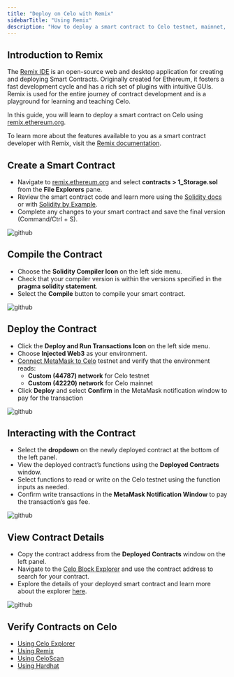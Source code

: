 ```yaml
---
title: "Deploy on Celo with Remix"
sidebarTitle: "Using Remix"
description: "How to deploy a smart contract to Celo testnet, mainnet, or a local network using [Remix](https://remix.ethereum.org/)."
---
```


## Introduction to Remix[](#introduction-to-remix "Direct link to heading")

The [Remix IDE](https://remix-project.org/) is an open-source web and desktop application for creating and deploying Smart Contracts. Originally created for Ethereum, it fosters a fast development cycle and has a rich set of plugins with intuitive GUIs. Remix is used for the entire journey of contract development and is a playground for learning and teaching Celo.

In this guide, you will learn to deploy a smart contract on Celo using [remix.ethereum.org](http://remix.ethereum.org).

<Tip>To learn more about the features available to you as a smart contract developer with Remix, visit the [Remix documentation](https://remix-ide.readthedocs.io/en/latest/).</Tip>

## Create a Smart Contract[](#create-a-smart-contract "Direct link to heading")

* Navigate to [remix.ethereum.org](http://remix.ethereum.org) and select **contracts > 1\_Storage.sol** from the **File Explorers** pane.
* Review the smart contract code and learn more using the [Solidity docs](https://docs.soliditylang.org/en/latest/) or with [Solidity by Example](https://solidity-by-example.org/).
* Complete any changes to your smart contract and save the final version (Command/Ctrl + S).

![github](/images/image1-2bd7a5bbc663cc19f61e4ae74a7ed193.png)

## Compile the Contract[](#compile-the-contract "Direct link to heading")

* Choose the **Solidity Compiler Icon** on the left side menu.
* Check that your compiler version is within the versions specified in the **pragma solidity statement**.
* Select the **Compile** button to compile your smart contract.

![github](/images/image2-e4164208e2dcaa277d79be3caaa0bf38.png)

## Deploy the Contract[](#deploy-the-contract "Direct link to heading")

* Click the **Deploy and Run Transactions Icon** on the left side menu.
* Choose **Injected Web3** as your environment.
* [Connect MetaMask to Celo](/wallet/metamask/use) testnet and verify that the environment reads:  
   * **Custom (44787) network** for Celo testnet  
   * **Custom (42220) network** for Celo mainnet
* Click **Deploy** and select **Confirm** in the MetaMask notification window to pay for the transaction

![github](/images/image3-ed51a6dd3a36a5326cd76c9ae152e6c6.png)

## Interacting with the Contract[](#interacting-with-the-contract "Direct link to heading")

* Select the **dropdown** on the newly deployed contract at the bottom of the left panel.
* View the deployed contract’s functions using the **Deployed Contracts** window.
* Select functions to read or write on the Celo testnet using the function inputs as needed.
* Confirm write transactions in the **MetaMask Notification Window** to pay the transaction’s gas fee.

![github](/images/image4-8e8b8b4d6354892524b557f9fce27343.png)

## View Contract Details[](#view-contract-details "Direct link to heading")

* Copy the contract address from the **Deployed Contracts** window on the left panel.
* Navigate to the [Celo Block Explorer](https://explorer.celo.org/) and use the contract address to search for your contract.
* Explore the details of your deployed smart contract and learn more about the explorer [here](http://docs.blockscout.com).

![github](/images/image6-5588b36c8e6e3a396c7377865debd37d.png)

## Verify Contracts on Celo[](#verify-contracts-on-celo "Direct link to heading")

* [Using Celo Explorer](/developer/verify/celo-explorer)
* [Using Remix](/build/deploy-on-celo-with-remix)
* [Using CeloScan](/developer/verify/celoscan)
* [Using Hardhat](/build/deploy-on-celo-with-hardhat)